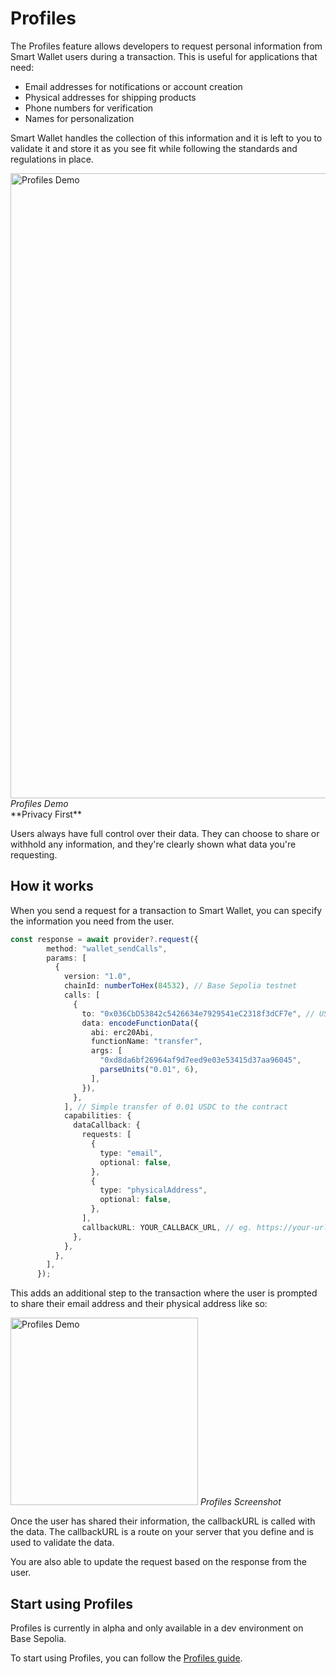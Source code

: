 
# Profiles

The Profiles feature allows developers to request personal information from Smart Wallet users during a transaction. This is useful for applications that need:

- Email addresses for notifications or account creation
- Physical addresses for shipping products
- Phone numbers for verification
- Names for personalization

Smart Wallet handles the collection of this information and it is left to you to validate it and store it as you see fit while following the standards and regulations in place.

<div style={{ display: 'flex', flexDirection: 'column', alignItems: 'center' }}>
  <img
    alt="Profiles Demo"
    src="/images/smart-wallet/ProfilesDemo.gif"
    width="1000"
    loading="lazy"
    style={{ borderRadius: "16px" }}
  />
  <em>Profiles Demo</em>
</div>

<Callout type="info">
**Privacy First**

Users always have full control over their data. They can choose to share or withhold any information, and they're clearly shown what data you're requesting.

</Callout>

## How it works

When you send a request for a transaction to Smart Wallet,
you can specify the information you need from the user.

```ts
const response = await provider?.request({
        method: "wallet_sendCalls",
        params: [
          {
            version: "1.0",
            chainId: numberToHex(84532), // Base Sepolia testnet
            calls: [
              {
                to: "0x036CbD53842c5426634e7929541eC2318f3dCF7e", // USDC contract address on Base Sepolia
                data: encodeFunctionData({
                  abi: erc20Abi,
                  functionName: "transfer",
                  args: [
                    "0xd8da6bf26964af9d7eed9e03e53415d37aa96045",
                    parseUnits("0.01", 6),
                  ],
                }),
              },
            ], // Simple transfer of 0.01 USDC to the contract
            capabilities: {
              dataCallback: {
                requests: [
                  {
                    type: "email",
                    optional: false,
                  },
                  {
                    type: "physicalAddress",
                    optional: false,
                  },
                ],
                callbackURL: YOUR_CALLBACK_URL, // eg. https://your-url.com/api/data-validation
              },
            },
          },
        ],
      });
```

This adds an additional step to the transaction where the user is prompted to share their email address and their physical address like so:

<div style={{ display: 'flex', flexDirection: 'column', alignItems: 'center' }}>
  <img
    alt="Profiles Demo"
    src="/images/smart-wallet/ProfilesScreenshot.png"
    width="300"
    loading="lazy"
  />
  <em>Profiles Screenshot</em>
</div>

Once the user has shared their information, the callbackURL is called with the data.
The callbackURL is a route on your server that you define and is used to validate the data.

You are also able to update the request based on the response from the user.

## Start using Profiles

Profiles is currently in alpha and only available in a dev environment on Base Sepolia.

To start using Profiles, you can follow the [Profiles guide](/identity/smart-wallet/guides/profiles).
